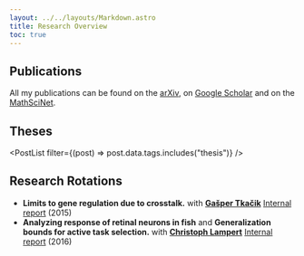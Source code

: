 ```yaml
---
layout: ../../layouts/Markdown.astro
title: Research Overview
toc: true
---
```



## Publications

All my publications can be found on the [arXiv](https://arxiv.org/a/schroder_d_1.html), on [Google Scholar](https://scholar.google.de/citations?user=u3ilHrcAAAAJ) and on the [MathSciNet](https://mathscinet.ams.org/mathscinet/search/publications.html?pg1=INDI&s1=1090611).

<PostList numbered={true} collection="research" />

## Theses

<PostList filter={(post) => post.data.tags.includes("thesis")} />

## Research Rotations

- **Limits to gene regulation due to crosstalk.**
  with **[Gašper Tkačik](http://gtkacik.pages.ist.ac.at)**
  [Internal report](report_tkacik.pdf) (2015)
- **Analyzing response of retinal neurons in fish** and **Generalization bounds for active task selection.**
  with **[Christoph Lampert](https://cvml.ist.ac.at)**
  [Internal report](report_lampert.pdf) (2016)
